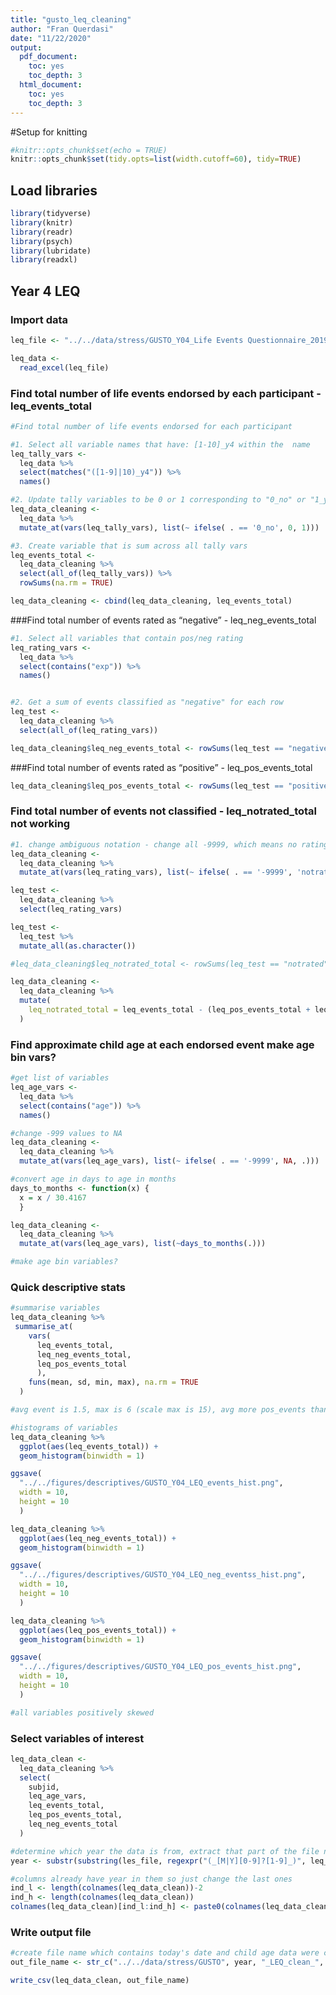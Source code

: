 ```yaml
---
title: "gusto_leq_cleaning"
author: "Fran Querdasi"
date: "11/22/2020"
output: 
  pdf_document:
    toc: yes
    toc_depth: 3
  html_document:
    toc: yes
    toc_depth: 3
---
```


#Setup for knitting
```r
#knitr::opts_chunk$set(echo = TRUE)
knitr::opts_chunk$set(tidy.opts=list(width.cutoff=60), tidy=TRUE)
```

## Load libraries

```r
library(tidyverse)
library(knitr)
library(readr)
library(psych)
library(lubridate)
library(readxl)
```

## Year 4 LEQ

### Import data
```r
leq_file <- "../../data/stress/GUSTO_Y04_Life Events Questionnaire_20190620_updatedwage.xlsx"

leq_data <-
  read_excel(leq_file)

```

### Find total number of life events endorsed by each participant - leq_events_total
```r
#Find total number of life events endorsed for each participant

#1. Select all variable names that have: [1-10]_y4 within the  name
leq_tally_vars <-
  leq_data %>% 
  select(matches("([1-9]|10)_y4")) %>% 
  names()

#2. Update tally variables to be 0 or 1 corresponding to "0_no" or "1_yes" on leq_tally_vars
leq_data_cleaning <-
  leq_data %>% 
  mutate_at(vars(leq_tally_vars), list(~ ifelse( . == '0_no', 0, 1)))

#3. Create variable that is sum across all tally vars
leq_events_total <-
  leq_data_cleaning %>% 
  select(all_of(leq_tally_vars)) %>% 
  rowSums(na.rm = TRUE)

leq_data_cleaning <- cbind(leq_data_cleaning, leq_events_total)
```

###Find total number of events rated as "negative" - leq_neg_events_total
```r
#1. Select all variables that contain pos/neg rating
leq_rating_vars <-
  leq_data %>% 
  select(contains("exp")) %>% 
  names()


#2. Get a sum of events classified as "negative" for each row
leq_test <-
  leq_data_cleaning %>% 
  select(all_of(leq_rating_vars))

leq_data_cleaning$leq_neg_events_total <- rowSums(leq_test == "negative", na.rm = TRUE)

```

###Find total number of events rated as "positive" - leq_pos_events_total
```r

leq_data_cleaning$leq_pos_events_total <- rowSums(leq_test == "positive", na.rm = TRUE)
```

### Find total number of events not classified - leq_notrated_total **not working**
```r
#1. change ambiguous notation - change all -9999, which means no rating was given, to "notrated"
leq_data_cleaning <-
  leq_data_cleaning %>% 
  mutate_at(vars(leq_rating_vars), list(~ ifelse( . == '-9999', 'notrated', .)))

leq_test <-
  leq_data_cleaning %>% 
  select(leq_rating_vars) 

leq_test <-
  leq_test %>% 
  mutate_all(as.character()) 

#leq_data_cleaning$leq_notrated_total <- rowSums(leq_test == "notrated", na.rm = T) #not sure why this is not working

leq_data_cleaning <-
  leq_data_cleaning %>% 
  mutate(
    leq_notrated_total = leq_events_total - (leq_pos_events_total + leq_neg_events_total)
  )

```

### Find approximate child age at each endorsed event **make age bin vars?**
```r
#get list of variables
leq_age_vars <-
  leq_data %>% 
  select(contains("age")) %>% 
  names()

#change -999 values to NA
leq_data_cleaning <-
  leq_data_cleaning %>% 
  mutate_at(vars(leq_age_vars), list(~ ifelse( . == '-9999', NA, .)))

#convert age in days to age in months
days_to_months <- function(x) {
  x = x / 30.4167
  }

leq_data_cleaning <-
  leq_data_cleaning %>% 
  mutate_at(vars(leq_age_vars), list(~days_to_months(.)))

#make age bin variables? 
```
### Quick descriptive stats

```r
#summarise variables
leq_data_cleaning %>% 
 summarise_at(
    vars(
      leq_events_total,
      leq_neg_events_total,
      leq_pos_events_total
      ),
    funs(mean, sd, min, max), na.rm = TRUE
  )

#avg event is 1.5, max is 6 (scale max is 15), avg more pos_events than stressful events

#histograms of variables
leq_data_cleaning %>% 
  ggplot(aes(leq_events_total)) +
  geom_histogram(binwidth = 1)

ggsave(
  "../../figures/descriptives/GUSTO_Y04_LEQ_events_hist.png",
  width = 10,
  height = 10
  )

leq_data_cleaning %>% 
  ggplot(aes(leq_neg_events_total)) +
  geom_histogram(binwidth = 1)

ggsave(
  "../../figures/descriptives/GUSTO_Y04_LEQ_neg_eventss_hist.png",
  width = 10,
  height = 10
  )

leq_data_cleaning %>% 
  ggplot(aes(leq_pos_events_total)) +
  geom_histogram(binwidth = 1)

ggsave(
  "../../figures/descriptives/GUSTO_Y04_LEQ_pos_events_hist.png",
  width = 10,
  height = 10
  )

#all variables positively skewed 
```


### Select variables of interest

```r
leq_data_clean <-
  leq_data_cleaning %>%
  select(
    subjid,
    leq_age_vars,
    leq_events_total,
    leq_pos_events_total,
    leq_neg_events_total
  )

#determine which year the data is from, extract that part of the file name
year <- substr(substring(les_file, regexpr("(_[M|Y][0-9]?[1-9]_)", leq_file)), 1, 4)

#columns already have year in them so just change the last ones
ind_l <- length(colnames(leq_data_clean))-2
ind_h <- length(colnames(leq_data_clean))
colnames(leq_data_clean)[ind_l:ind_h] <- paste0(colnames(leq_data_clean)[ind_l:ind_h], year)
```
### Write output file
```r
#create file name which contains today's date and child age data were collected in years
out_file_name <- str_c("../../data/stress/GUSTO", year, "_LEQ_clean_", str_replace_all(Sys.Date(), "-", ""), ".csv")

write_csv(leq_data_clean, out_file_name)
```

